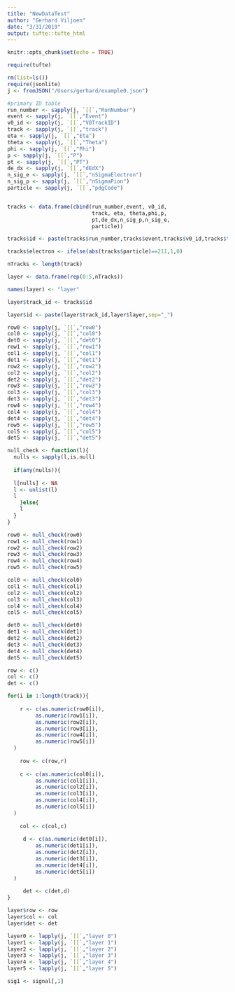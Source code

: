 ```yaml
---
title: "NewDataTest"
author: "Gerhard Viljoen"
date: "3/31/2019"
output: tufte::tufte_html
---
```


```r
knitr::opts_chunk$set(echo = TRUE)
```

```r
require(tufte)
```

```r
rm(list=ls())
require(jsonlite)
j <- fromJSON("/Users/gerhard/example0.json")
```

```r
#primary ID table
run_number <- sapply(j, `[[`,"RunNumber")
event <- sapply(j, `[[`,"Event")
v0_id <- sapply(j, `[[`,"V0TrackID")
track <- sapply(j, `[[`,"track")
eta <- sapply(j, `[[`,"Eta")
theta <- sapply(j, `[[`,"Theta")
phi <- sapply(j, `[[`,"Phi")
p <- sapply(j, `[[`,"P")
pt <- sapply(j, `[[`,"PT")
de_dx <- sapply(j, `[[`,"dEdX")
n_sig_e <- sapply(j, `[[`,"nSigmaElectron")
n_sig_p <- sapply(j, `[[`,"nSigmaPion")
particle <- sapply(j, `[[`,"pdgCode")


tracks <- data.frame(cbind(run_number,event, v0_id,
                           track, eta, theta,phi,p,
                           pt,de_dx,n_sig_p,n_sig_e,
                           particle))

tracks$id <- paste(tracks$run_number,tracks$event,tracks$v0_id,tracks$track,sep="_")

tracks$electron <- ifelse(abs(tracks$particle)==211,1,0)

nTracks <- length(track)

layer <- data.frame(rep(0:5,nTracks))

names(layer) <- "layer"

layer$track_id <- tracks$id

layer$id <- paste(layer$track_id,layer$layer,sep="_")

row0 <- sapply(j, `[[`,"row0")
col0 <- sapply(j, `[[`,"col0")
det0 <- sapply(j, `[[`,"det0")
row1 <- sapply(j, `[[`,"row1")
col1 <- sapply(j, `[[`,"col1")
det1 <- sapply(j, `[[`,"det1")
row2 <- sapply(j, `[[`,"row2")
col2 <- sapply(j, `[[`,"col2")
det2 <- sapply(j, `[[`,"det2")
row3 <- sapply(j, `[[`,"row3")
col3 <- sapply(j, `[[`,"col3")
det3 <- sapply(j, `[[`,"det3")
row4 <- sapply(j, `[[`,"row4")
col4 <- sapply(j, `[[`,"col4")
det4 <- sapply(j, `[[`,"det4")
row5 <- sapply(j, `[[`,"row5")
col5 <- sapply(j, `[[`,"col5")
det5 <- sapply(j, `[[`,"det5")

null_check <- function(l){
  nulls <- sapply(l,is.null)
  
  if(any(nulls)){
    
  l[nulls] <- NA
  l <- unlist(l)
  l
    }else{
    l
  }
}

row0 <- null_check(row0)
row1 <- null_check(row1)
row2 <- null_check(row2)
row3 <- null_check(row3)
row4 <- null_check(row4)
row5 <- null_check(row5)

col0 <- null_check(col0)
col1 <- null_check(col1)
col2 <- null_check(col2)
col3 <- null_check(col3)
col4 <- null_check(col4)
col5 <- null_check(col5)

det0 <- null_check(det0)
det1 <- null_check(det1)
det2 <- null_check(det2)
det3 <- null_check(det3)
det4 <- null_check(det4)
det5 <- null_check(det5)

row <- c()
col <- c()
det <- c()

for(i in 1:length(track)){
  
    r <- c(as.numeric(row0[i]),
         as.numeric(row1[i]),
         as.numeric(row2[i]),
         as.numeric(row3[i]),
         as.numeric(row4[i]),
         as.numeric(row5[i])
  )
    
    row <- c(row,r)
  
    c <- c(as.numeric(col0[i]),
         as.numeric(col1[i]),
         as.numeric(col2[i]),
         as.numeric(col3[i]),
         as.numeric(col4[i]),
         as.numeric(col5[i])
  )
    
    col <- c(col,c)
  
     d <- c(as.numeric(det0[i]),
         as.numeric(det1[i]),
         as.numeric(det2[i]),
         as.numeric(det3[i]),
         as.numeric(det4[i]),
         as.numeric(det5[i])
  )
     
     det <- c(det,d)
}

layer$row <- row
layer$col <- col
layer$det <- det

layer0 <- lapply(j, `[[`,"layer 0")
layer1 <- lapply(j, `[[`,"layer 1")
layer2 <- lapply(j, `[[`,"layer 2")
layer3 <- lapply(j, `[[`,"layer 3")
layer4 <- lapply(j, `[[`,"layer 4")
layer5 <- lapply(j, `[[`,"layer 5")
```

```r
sig1 <- signal[,1]
```









